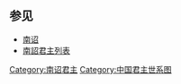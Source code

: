 <center>
{{chart/start}}
{{chart| | | | | Xn |Xn=[[细奴逻|细奴逻]]<br>617-649-674|}}
{{chart| | | | | |!}}
{{chart| | | | | Ls |Ls=[[逻盛炎|逻盛炎]]<br>634-674-712|}}
{{chart| | | | | |)|-|-|-|.| }}
{{chart| | | | | Sl | | Yg |Sl=[[盛逻皮|盛逻皮]]<br>673-712-728|Yg=[[炎阁|炎阁]]<br>?-712|}}
{{chart| | | | | |!}}
{{chart| | | | | Pl |Pl=[[皮罗阁|皮罗阁]]<br>?-728-'''738-748'''|}}
{{chart| | | | | |!}}
{{chart| | | | | Gl |Gl=[[阁罗凤|阁罗凤]]<br>712-'''748-779'''|}}
{{chart| | | | | |!}}
{{chart| | | | | Fj |Fj=[[鳳迦異|鳳迦異]]|}}
{{chart| | | | | |!}}
{{chart| | | | | Ym |Ym=[[异牟寻|异牟寻]]<br>754-'''779-808'''|}}
{{chart| | | | | |!}}
{{chart| | | | | Xg |Xg=[[寻阁劝|寻阁劝]]<br>778-'''808-809'''|}}
{{chart| |,|-|-|-|+|-|-|-|.}}
{{chart| Ql | | Qi | | Qf |Ql=[[劝龙晟|劝龙晟]]<br>798-'''809-816'''|Qi=[[劝利晟|劝利晟]]<br>802-'''816-823'''|Qf=[[劝丰祐|劝丰祐]]<br>?-'''823-859'''|}}
{{chart| | | | | | | | | |!}}
{{chart| | | | | | | | | Sl |Sl=[[世隆|世隆]]<br>844-'''859-877'''|}}
{{chart| | | | | | | | | |!}}
{{chart| | | | | | | | | Ls |Ls=[[隆舜|隆舜]]<br>?-'''878-897'''|}}
{{chart| | | | | | | | | |!}}
{{chart| | | | | | | | | Sh |Sh=[[舜化贞|舜化贞]]<br>877-'''897-902'''|}}
{{chart/end}}
</center>

==参见==
*[[南诏|南诏]]
*[[六詔君主列表#南詔（蒙舍詔）|南詔君主列表]]

{{中国君主世系图}}

[[Category:南诏君主|Category:南诏君主]]
[[Category:中国君主世系图|Category:中国君主世系图]]